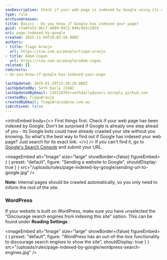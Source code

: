 ```yaml
---
seoDescription: Check if your web page is indexed by Google using its exact link in search results.
type: rule
archivedreason:
title: Basics - Do you know if Google has indexed your page?
guid: cfa0fe53-9bc7-4089-9972-046c982c2059
uri: page-indexed-by-google
created: 2015-11-09T18:03:58.000Z
authors:
- title: Tiago Araujo
  url: https://ssw.com.au/people/tiago-araujo
- title: Adam Cogan
  url: https://ssw.com.au/people/adam-cogan
related: []
redirects:
- do-you-know-if-google-has-indexed-your-page

lastUpdated: 2025-01-20T15:30:20.000Z
lastUpdatedBy: Seth Daily [SSW]
lastUpdatedByEmail: 130118701+sethdaily@users.noreply.github.com
createdBy: TiagoAraujo
createdByEmail: TiagoAraujo@ssw.com.au
isArchived: false
---
```


<introEmbed
  body={<>
First things first. Check if your web page has been indexed by Google. Don't be surprised if Google is already one step ahead of you - its Google bots could have already crawled your site without you knowing. So what's the best way to find out if Google has indexed your web page? Just search for its exact link.
  </>}
/>
If you can't find it, go to [Google's Search Console](https://www.google.com/webmasters/tools/submit-url) and submit your URL.


<imageEmbed
  alt="Image"
  size="large"
  showBorder={false}
  figureEmbed={ {
    preset: "default",
    figure: "Sending a website to Google",
    shouldDisplay: true
  } }
  src="/uploads/rules/page-indexed-by-google/sending-url-to-google.jpg"
/>


**Note:** Internal pages should be crawled automatically, so you only need to inform the root of the site.

### WordPress

If your website is built on WordPress, make sure you have unselected the "Discourage search engines from indexing this site" option. This can be found under      **Reading Settings** :


<imageEmbed
  alt="Image"
  size="large"
  showBorder={false}
  figureEmbed={ {
    preset: "default",
    figure: "WordPress has an out-of-the-box functionality to discourage search engines to show the site",
    shouldDisplay: true
  } }
  src="/uploads/rules/page-indexed-by-google/wordpress-search-engines.jpg"
/>
